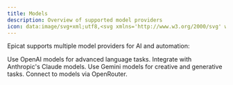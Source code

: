 ```yaml
---
title: Models
description: Overview of supported model providers
icon: data:image/svg+xml;utf8,<svg xmlns='http://www.w3.org/2000/svg' width='16' height='16' viewBox='0 0 14 14'><g fill='none' stroke='currentColor' stroke-linecap='round' stroke-linejoin='round'><path d='M4.62 1.438A2.38 2.38 0 0 1 7 3.818v6.47a2.724 2.724 0 1 1-5.439-.228C.994 9.45.636 8.26.636 7.265c0-1.354.665-2.67 1.617-3.189A2.38 2.38 0 0 1 4.62 1.438'/><path d='M3.511 5.694c-.35-.08-1.141-.599-1.26-1.611M4.97 8.365C6.398 8.205 6.963 6.699 7 6.086M2.29 8.632c-.356.28-.64.917-.731 1.427M9.38 1.438A2.38 2.38 0 0 0 7 3.818v6.47a2.724 2.724 0 1 0 5.439-.228c.567-.61.924-1.8.924-2.795c0-1.354-.664-2.67-1.617-3.189A2.38 2.38 0 0 0 9.38 1.438'/><path d='M10.489 5.694c.35-.08 1.141-.599 1.26-1.611M9.03 8.365C7.602 8.205 7.037 6.699 7 6.086m4.71 2.546c.356.28.64.917.731 1.427'/></g></svg>
---
```


Epicat supports multiple model providers for AI and automation:

<CardGroup cols={2}>
  <Card title="OpenAI" icon="/images/icons/openai.svg" href="/models/openai">
    Use OpenAI models for advanced language tasks.
  </Card>
  <Card title="Anthropic" icon="/images/icons/anthropic.svg" href="/models/anthropic">
    Integrate with Anthropic's Claude models.
  </Card>
  <Card title="Gemini" icon="/images/icons/gemini.svg" href="/models/gemini">
    Use Gemini models for creative and generative tasks.
  </Card>
  <Card title="OpenRouter" icon="router" href="/models/openrouter">
    Connect to models via OpenRouter.
  </Card>
</CardGroup>
